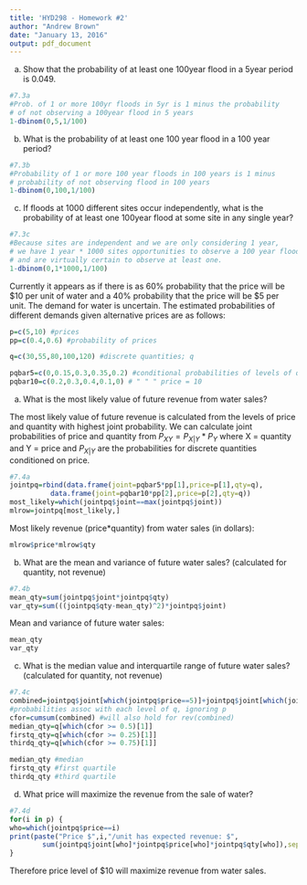 ```yaml
---
title: 'HYD298 - Homework #2'
author: "Andrew Brown"
date: "January 13, 2016"
output: pdf_document
---
```

\subsection { 7.3 In flood protection planning, the 100year flood, which is an estimate of the quantile $x_{0.99}$, is often used as the design flow. Assuming that the floods in different years are independently distributed: }
(a) Show that the probability of at least one 100year flood in a 5year period is 0.049.
```r
#7.3a
#Prob. of 1 or more 100yr floods in 5yr is 1 minus the probability 
# of not observing a 100year flood in 5 years
1-dbinom(0,5,1/100)
```
(b) What is the probability of at least one 100 year flood in a 100 year period?
```r
#7.3b
#Probability of 1 or more 100 year floods in 100 years is 1 minus 
# probability of not observing flood in 100 years
1-dbinom(0,100,1/100)
```

(c) If floods at 1000 different sites occur independently, what is the probability of at least one 100year flood at some site in any single year?
```r
#7.3c
#Because sites are independent and we are only considering 1 year, 
# we have 1 year * 1000 sites opportunities to observe a 100 year flood event 
# and are virtually certain to observe at least one. 
1-dbinom(0,1*1000,1/100)
```

\subsection { 7.4 The price to be charged for water by an irrigation district has yet to be determined. }
Currently it appears as if there is as 60% probability that the price will be $10 per unit of water and a 40% probability that the price will be $5 per unit. The demand for water is uncertain.
The estimated probabilities of different demands given alternative prices are as follows: 
```r
p=c(5,10) #prices
pp=c(0.4,0.6) #probability of prices

q=c(30,55,80,100,120) #discrete quantities; q

pqbar5=c(0,0.15,0.3,0.35,0.2) #conditional probabilities of levels of q given price = 5
pqbar10=c(0.2,0.3,0.4,0.1,0) # " " " price = 10
```

(a) What is the most likely value of future revenue from water sales? 

The most likely value of future revenue is calculated from the levels of price and quantity with highest joint probability. We can calculate joint probabilities of price and quantity from $P_{XY}=P_{X|Y}*P_Y$ where X = quantity and Y = price and $P_{X|Y}$ are the probabilities for discrete quantities conditioned on price.
```r
#7.4a 
jointpq=rbind(data.frame(joint=pqbar5*pp[1],price=p[1],qty=q),
          data.frame(joint=pqbar10*pp[2],price=p[2],qty=q))
most_likely=which(jointpq$joint==max(jointpq$joint))
mlrow=jointpq[most_likely,]
```
Most likely revenue (price*quantity) from water sales (in dollars):
```r
mlrow$price*mlrow$qty 
```
(b) What are the mean and variance of future water sales? (calculated for quantity, not revenue)
```r
#7.4b 
mean_qty=sum(jointpq$joint*jointpq$qty)
var_qty=sum(((jointpq$qty-mean_qty)^2)*jointpq$joint)
```
Mean and variance of future water sales:
```r
mean_qty
var_qty
```
(c) What is the median value and interquartile range of future water sales? (calculated for quantity, not revenue)
```r
#7.4c
combined=jointpq$joint[which(jointpq$price==5)]+jointpq$joint[which(jointpq$price==10)] 
#probabilities assoc with each level of q, ignoring p
cfor=cumsum(combined) #will also hold for rev(combined)
median_qty=q[which(cfor >= 0.5)[1]]
firstq_qty=q[which(cfor >= 0.25)[1]]
thirdq_qty=q[which(cfor >= 0.75)[1]]
```
```r
median_qty #median
firstq_qty #first quartile
thirdq_qty #third quartile
```
(d) What price will maximize the revenue from the sale of water?
```r
#7.4d
for(i in p) {
who=which(jointpq$price==i)
print(paste("Price $",i,"/unit has expected revenue: $",
        sum(jointpq$joint[who]*jointpq$price[who]*jointpq$qty[who]),sep=""))
}
```
Therefore price level of $10 will maximize revenue from water sales.

